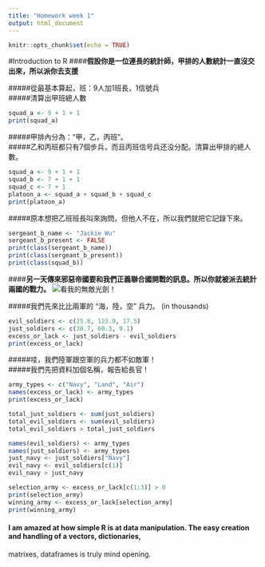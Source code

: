 ```yaml
---
title: "Homework week 1"
output: html_document
---
```


```r
knitr::opts_chunk$set(echo = TRUE)
```

#Introduction to R
####__假設你是一位連長的統計師，甲排的人數統計一直沒交出來，所以派你去支援__  

#####從最基本算起，班：9人加1班長，1信號兵  
#####清算出甲班總人數
```r
squad_a <- 9 + 1 + 1
print(squad_a)
```
#####甲排內分為：“甲，乙，丙班”。  
#####乙和丙班都只有7個步兵，而且丙班信号兵还没分配。清算出甲排的總人數。
```r
squad_a <- 9 + 1 + 1
squad_b <- 7 + 1 + 1
squad_c <- 7 + 1
platoon_a <- squad_a + squad_b + squad_c
print(platoon_a)
```
#####原本想把乙班班長叫來詢問，但他人不在，所以我們就把它記錄下來。
```r
sergeant_b_name <- "Jackie Wu"
sergeant_b_present <- FALSE
print(class(sergeant_b_name))
print(class(sergeant_b_present))
print(class(squad_b))
```
####__另一天傳來邪惡帝國要和我們正義聯合國開戰的訊息。所以你就被派去統計兩國的戰力。__
![看我的無敵光劍！](C:/Users/Heidi Chen/Downloads/Sith_lord.png)

#####我們先來比比兩軍的 “海，陸，空” 兵力。
(in thousands)
```r
evil_soldiers <- c(25.8, 123.9, 17.5)
just_soldiers <- c(30.7, 60.3, 9.1)
excess_or_lack <- just_soldiers - evil_soldiers
print(excess_or_lack)
```
#####哇，我們陸軍跟空軍的兵力都不如敵軍！  
#####我們先把資料加個名稱，報告給長官！
```r
army_types <- c("Navy", "Land", "Air")
names(excess_or_lack) <- army_types
print(excess_or_lack)
```
```r
total_just_soldiers <- sum(just_soldiers)
total_evil_soldiers <- sum(evil_soldiers)
total_evil_soldiers > total_just_soldiers
```
```r
names(evil_soldiers) <- army_types
names(just_soldiers) <- army_types
just_navy <- just_soldiers["Navy"]
evil_navy <- evil_soldiers[c(1)]
evil_navy > just_navy
```

```r
selection_army <- excess_or_lack[c(1:3)] > 0
print(selection_army)
winning_army <- excess_or_lack[selection_army]
print(winning_army)
```
#### I am amazed at how simple R is at data manipulation. The easy creation and handling of a vectors, dictionaries, 
matrixes, dataframes is truly mind opening.


